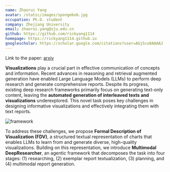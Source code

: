 ```yaml
---
name: Zhaorui Yang
avatar: /static/images/spongebob.jpg
occupation: Ph.D. student
company: Zhejiang University
email: zhaorui.yang@zju.edu.cn
github: https://github.com/rickyang1114
homepage: https://rickyang1114.github.io
googlescholar: https://scholar.google.com/citations?user=AGjSco8AAAAJ
---
```


Link to the paper: [arxiv](https://arxiv.org/abs/2506.02454)

**Visualizations** play a crucial part in effective communication of concepts and information. Recent advances in reasoning and retrieval augmented generation have enabled Large Language Models (LLMs) to perform deep research and generate comprehensive reports. Despite its progress, existing deep research frameworks primarily focus on generating text-only content, leaving the **automated generation of interleaved texts and visualizations** underexplored. This novel task poses key challenges in designing informative visualizations and effectively integrating them with text reports.

<img src="/mdr/framework.png" alt="framework" className="h-full w-full" />

To address these challenges, we propose **Formal Description of Visualization (FDV)**, a structured textual representation of charts that enables LLMs to learn from and generate diverse, high-quality visualizations. Building on this representation, we introduce **Multimodal DeepResearcher**, an agentic framework that decomposes the task into four stages: (1) researching, (2) exemplar report textualization, (3) planning, and (4) multimodal report generation.
